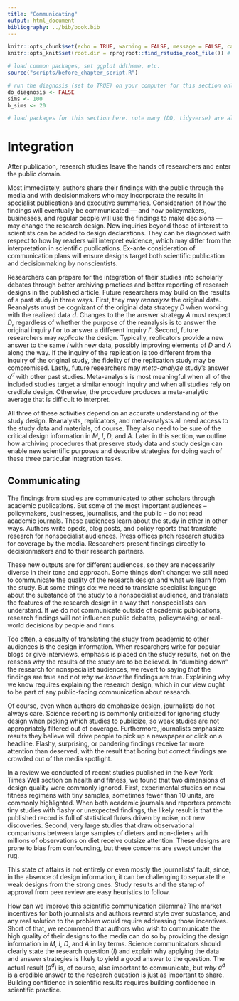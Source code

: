 ```yaml
---
title: "Communicating"
output: html_document
bibliography: ../bib/book.bib 
---
```


<!-- note do_bookdown is set in index.rmd, so we know if you're running just this .Rmd or compiling the book-->
```r
knitr::opts_chunk$set(echo = TRUE, warning = FALSE, message = FALSE, cache = FALSE)
knitr::opts_knit$set(root.dir = rprojroot::find_rstudio_root_file()) # files are all relative to RStudio project home
```

```r
# load common packages, set ggplot ddtheme, etc.
source("scripts/before_chapter_script.R")
```

<!-- start post here, do not edit above -->

<!-- make sure to rename the section title below -->

```r
# run the diagnosis (set to TRUE) on your computer for this section only before pushing to Github. no diagnosis will ever take place on github.
do_diagnosis <- FALSE
sims <- 100
b_sims <- 20
```

```r
# load packages for this section here. note many (DD, tidyverse) are already available, see scripts/package-list.R
```

# Integration

After publication, research studies leave the hands of researchers and enter the public domain. 

Most immediately, authors share their findings with the public through the media and with decisionmakers who may incorporate the results in specialist publications and executive summaries. Consideration of how the findings will eventually be communicated --- and how policymakers, businesses, and regular people will use the findings to make decisions --- may change the research design. New inquiries beyond those of interest to scientists can be added to design declarations. They can be diagnosed with respect to how lay readers will interpret evidence, which may differ from the interpretation in scientific publications. Ex-ante consideration of communication plans will ensure designs target both scientific publication and decisionmaking by nonscientists.

Researchers can prepare for the integration of their studies into scholarly debates through better archiving practices and better reporting of research designs in the published article. Future researchers may build on the results of a past study in three ways. First, they may *reanalyze* the original data. Reanalysts must be cognizant of the original data strategy *D* when working with the realized data $d$. Changes to the the answer strategy *A* must respect *D*, regardless of whether the purpose of the reanalysis is to answer the original inquiry *I* or to answer a different inquiry $I'$. Second, future researchers may *replicate* the design. Typically, replicators provide a new answer to the same *I* with new data, possibly improving elements of *D* and *A* along the way. If the inquiry of the replication is too different from the inquiry of the original study, the fidelity of the replication study may be compromised. Lastly, future researchers may *meta-analyze* study's answer $a^d$ with other past studies. Meta-analysis is most meaningful when all of the included studies target a similar enough inquiry and when all studies rely on credible design. Otherwise, the procedure produces a meta-analytic average that is difficult to interpret.

All three of these activities depend on an accurate understanding of the study design. Reanalysts, replicators, and meta-analysts all need access to the study data and materials, of course. They also need to be sure of the critical design information in *M*, *I*, *D*, and *A*. Later in this section, we outline how archiving procedures that preserve study data and study design can enable new scientific purposes and describe strategies for doing each of these three particular integration tasks.



## Communicating

The findings from studies are communicated to other scholars through academic publications. But some of the most important audiences -- policymakers, businesses, journalists, and the public -- do not read academic journals. These audiences learn about the study in other in other ways. Authors write opeds, blog posts, and policy reports that translate research for nonspecialist audiences. Press offices pitch research studies for coverage by the media. Researchers present findings directly to decisionmakers and to their research partners.

These new outputs are for different audiences, so they are necessarily diverse in their tone and approach. Some things don't change: we still need to communicate the quality of the research design and what we learn from the study. But some things do: we need to translate specialist language about the substance of the study to a nonspecialist audience, and translate the features of the research design in a way that nonspecialists can understand. If we do not communicate outside of academic publications, research findings will not influence public debates, policymaking, or real-world decisions by people and firms.

Too often, a casualty of translating the study from academic to other audiences is the design information. When researchers write for popular blogs or give interviews, emphasis is placed on the study results, not on the reasons why the results of the study are to be believed. In "dumbing down" the research for nonspecialist audiences, we revert to saying *that* the findings are true and not *why we know* the findings are true. Explaining why we know requires explaining the research design, which in our view ought to be part of any public-facing communication about research.

Of course, even when authors do emphasize design, journalists do not always care. Science reporting is commonly criticized for ignoring study design when picking which studies to publicize, so weak studies are not appropriately filtered out of coverage. Furthermore, journalists emphasize results they believe will drive people to pick up a newspaper or click on a headline. Flashy, surprising, or pandering findings receive far more attention than deserved, with the result that boring but correct findings are crowded out of the media spotlight. 

In a review we conducted of recent studies published in the New York Times Well section on health and fitness, we found that two dimensions of design quality were commonly ignored. First, experimental studies on new fitness regimens with tiny samples, sometimes fewer than 10 units, are commonly highlighted. When both academic journals and reporters promote tiny studies with flashy or unexpected findings, the likely result is that the published record is full of statistical flukes driven by noise, not new discoveries. Second, very large studies that draw observational comparisons between large samples of dieters and non-dieters with millions of observations on diet receive outsize attention. These designs are prone to bias from confounding, but these concerns are swept under the rug. 

This state of affairs is not entirely or even mostly the journalists' fault, since, in the absence of design information, it can be challenging to separate the weak designs from the strong ones. Study results and the stamp of approval from peer review are easy heuristics to follow. 

How can we improve this scientific communication dilemma? The market incentives for both journalists and authors reward style over substance, and any real solution to the problem would require addressing those incentives. Short of that, we recommend that authors who wish to communicate the high quality of their designs to the media can do so by providing the design information in *M*, *I*, *D*, and *A* in lay terms. Science communicators should clearly state the research question (*I*) and explain why applying the data and answer strategies is likely to yield a good answer to the question. The actual result ($a^d$) is, of course, also important to communicate, but *why* $a^d$ is a credible answer to the research question is just as important to share. Building confidence in scientific results requires building confidence in scientific practice.





<!-- Science reporting often has two aims: surface new discoveries, and inform decisions we make. New discoveries, such as a new cure on the horizon or better idea for reducing poverty, may not immediately affect decisions we make: we need further confirmation of their effectiveness in followup studies.  -->

<!-- A single study is typically not enough to immediately change decisions. Rather, most decisions should be based on the current scientific consensus on an inquiry (which itself could be informed by a single study, but in concert with those that came before). Scholars, therefore, may usefully consider how their study will or will not impact the scholarly consensus while designing a study.  -->

<!-- Conducting a meta-analysis or systematic review of past studies on the inquiry and considering what kind of evidence would shift the consensus -- either in terms of the sign or magnitude of the evidence or its strength. Each can be specified as a diagnosand: how much does the prior consensus on the average effectiveness of an intervention shift in response to evidence from this study.  -->

<!-- Design choices the researcher makes, such as sample size but also how they present the results in relation to past evidence, impact these diagnosands. On the flip side, reporters can then use the information about the current consensus and its strength (i.e., the standard deviation of the posterior), not only the findings from a single study.  -->

<!-- -- should we publish working papers -->
<!-- -- which papers should we *seek* reporting on -->
<!-- -- should reporters select  -->

<!-- - research design diagnosis can provide a tool for the media to assess the quality of evidence from a study they are considering for publication -->
<!-- - two kinds of bias: tiny samples and p-hacking; and confounding in observational studies -->
<!-- - susceptibility to clickbait  -->

<!-- - media publication bias from communication  -->
<!-- - bias from what scholars are able to and decide to share research outside  -->
<!-- - problem that lay audiences cannot distinguish quality of evidence -->
<!-- - communicating one study vs meta-analysis -->
<!-- - communicating scholarly consensus -->


